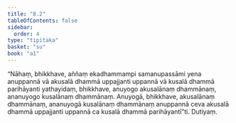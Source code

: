 ```yaml
---
title: "8.2"
tableOfContents: false
sidebar:
  order: 4
type: "tipitaka"
basket: "su"
book: "a1"
---
```



<DynamicBreadcrumb />

<Division number="72" book="a1">

<Paragraph number="152" book="a1">
“Nāhaṃ, bhikkhave, aññaṃ ekadhammampi samanupassāmi yena anuppannā vā akusalā dhammā uppajjanti uppannā vā kusalā dhammā parihāyanti yathayidaṃ, bhikkhave, anuyogo akusalānaṃ dhammānaṃ, ananuyogo kusalānaṃ dhammānaṃ. Anuyogā, bhikkhave, akusalānaṃ dhammānaṃ, ananuyogā kusalānaṃ dhammānaṃ anuppannā ceva akusalā dhammā uppajjanti uppannā ca kusalā dhammā parihāyantī”ti.

</Paragraph>
</Division>

<Paragraph number="153" type="center" book="a1">
Dutiyaṃ.
</Paragraph>